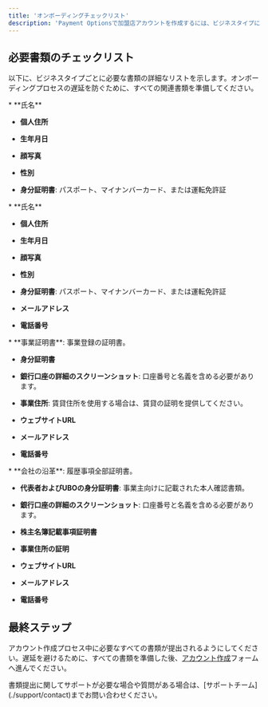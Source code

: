 ```yaml
---
title: 'オンボーディングチェックリスト'
description: 'Payment Optionsで加盟店アカウントを作成するには、ビジネスタイプに応じた特定の書類を提出する必要があります。以下のチェックリストを使用して、必要な書類がすべて準備され、オンボーディングプロセス中に提出されるようにしてください。'
---
```


## **必要書類のチェックリスト**

以下に、ビジネスタイプごとに必要な書類の詳細なリストを示します。オンボーディングプロセスの遅延を防ぐために、すべての関連書類を準備してください。

<Accordion title="事業主 / UBO（実質的支配者）">
  * **氏名**

  * **個人住所**

  * **生年月日**

  * **顔写真**

  * **性別**

  * **身分証明書**: パスポート、マイナンバーカード、または運転免許証
</Accordion>

<Accordion title="連絡担当者">
  * **氏名**

  * **個人住所**

  * **生年月日**

  * **顔写真**

  * **性別**

  * **身分証明書**: パスポート、マイナンバーカード、または運転免許証

  * **メールアドレス**

  * **電話番号**
</Accordion>

<Accordion title="個人事業主">
  * **事業証明書**: 事業登録の証明書。

  * **身分証明書**

  * **銀行口座の詳細のスクリーンショット**: 口座番号と名義を含める必要があります。

  * **事業住所**: 賃貸住所を使用する場合は、賃貸の証明を提供してください。

  * **ウェブサイトURL**

  * **メールアドレス**

  * **電話番号**
</Accordion>

<Accordion title="法人（登録済みビジネス向け）">
  * **会社の沿革**: 履歴事項全部証明書。

  * **代表者およびUBOの身分証明書**: 事業主向けに記載された本人確認書類。

  * **銀行口座の詳細のスクリーンショット**: 口座番号と名義を含める必要があります。

  * **株主名簿記載事項証明書**

  * **事業住所の証明**

  * **ウェブサイトURL**

  * **メールアドレス**

  * **電話番号**
</Accordion>

## **最終ステップ**

アカウント作成プロセス中に必要なすべての書類が提出されるようにしてください。遅延を避けるために、すべての書類を準備した後、[アカウント作成](https://me.paymentoptions.com/onboarding/sign-up)フォームへ進んでください。

<Card title="サポートが必要ですか？" icon="life-ring" href="/support/contact">
  書類提出に関してサポートが必要な場合や質問がある場合は、[サポートチーム](./support/contact)までお問い合わせください。
</Card>
